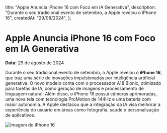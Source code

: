   title: "Apple Anuncia iPhone 16 com Foco em IA Generativa",
  description:
    "Durante o seu tradicional evento de setembro, a Apple revelou o iPhone 16",
  createdAt: "29/08/2024",
};

# Apple Anuncia iPhone 16 com Foco em IA Generativa

**Data:** 29 de agosto de 2024

Durante o seu tradicional evento de setembro, a Apple revelou o **iPhone 16**, que traz uma série de inovações impulsionadas por inteligência artificial generativa. O novo modelo conta com o processador A18 Bionic, otimizado para tarefas de IA, como geração de imagens e processamento de linguagem natural. Além disso, o iPhone 16 possui câmeras aprimoradas, uma nova tela com tecnologia ProMotion de 144Hz e uma bateria com maior autonomia. A Apple destacou que a integração da IA visa melhorar a experiência do usuário em áreas como fotografia, saúde e personalização de aplicativos.

![Imagem do iPhone 16](/iphone.jpg)

